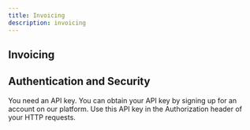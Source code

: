```yaml
---
title: Invoicing
description: invoicing
---
```


## Invoicing




## Authentication and Security

You need an API key. You can obtain your API key by signing up for an account on our platform. Use this API key in the Authorization header of your HTTP requests.


<DocsFooter/>
